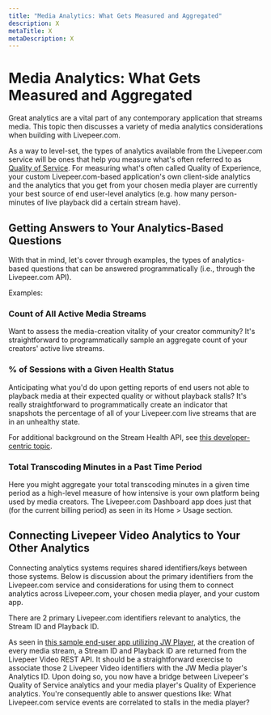 ```yaml
---
title: "Media Analytics: What Gets Measured and Aggregated"
description: X
metaTitle: X
metaDescription: X
---
```


# Media Analytics: What Gets Measured and Aggregated

Great analytics are a vital part of any contemporary application that streams
media. This topic then discusses a variety of media analytics considerations
when building with Livepeer.com.

As a way to level-set, the types of analytics available from the Livepeer.com
service will be ones that help you measure what's often referred to as
[Quality of Service](https://www.streamingmedia.com/Articles/ReadArticle.aspx?ArticleID=145718).
For measuring what's often called Quality of Experience, your custom
Livepeer.com-based application's own client-side analytics and the analytics
that you get from your chosen media player are currently your best source of end
user-level analytics (e.g. how many person-minutes of live playback did a
certain stream have).

## Getting Answers to Your Analytics-Based Questions

With that in mind, let's cover through examples, the types of analytics-based
questions that can be answered programmatically (i.e., through the Livepeer.com
API).

Examples:

### Count of All Active Media Streams

Want to assess the media-creation vitality of your creator community? It's
straightforward to programmatically sample an aggregate count of your creators'
active live streams.

### % of Sessions with a Given Health Status

Anticipating what you'd do upon getting reports of end users not able to
playback media at their expected quality or without playback stalls? It's really
straightforward to programmatically create an indicator that snapshots the
percentage of all of your Livepeer.com live streams that are in an unhealthy
state.

For additional background on the Stream Health API, see
[this developer-centric topic](../developing-a-production-app/stream-health-candidate).

### Total Transcoding Minutes in a Past Time Period

Here you might aggregate your total transcoding minutes in a given time period
as a high-level measure of how intensive is your own platform being used by
media creators. The Livepeer.com Dashboard app does just that (for the current
billing period) as seen in its Home > Usage section.

## Connecting Livepeer Video Analytics to Your Other Analytics

Connecting analytics systems requires shared identifiers/keys between those
systems. Below is discussion about the primary identifiers from the Livepeer.com
service and considerations for using them to connect analytics across
Livepeer.com, your chosen media player, and your custom app.

There are 2 primary Livepeer.com identifiers relevant to analytics, the Stream
ID and Playback ID.

As seen in
[this sample end-user app utilizing JW Player](https://github.com/livepeer/livepeer-jwplayer-demo/blob/main/pages/api/stream/index.ts#L120),
at the creation of every media stream, a Stream ID and Playback ID are returned
from the Livepeer Video REST API. It should be a straightforward exercise to
associate those 2 Livepeer Video identifiers with the JW Media player's
Analytics ID. Upon doing so, you now have a bridge between Livepeer's Quality of
Service analytics and your media player's Quality of Experience analytics.
You're consequently able to answer questions like: What Livepeer.com service
events are correlated to stalls in the media player?
